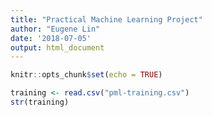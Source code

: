 ```yaml
---
title: "Practical Machine Learning Project"
author: "Eugene Lin"
date: '2018-07-05'
output: html_document
---
```


```r
knitr::opts_chunk$set(echo = TRUE)
```

```r
training <- read.csv("pml-training.csv")
str(training)
```
